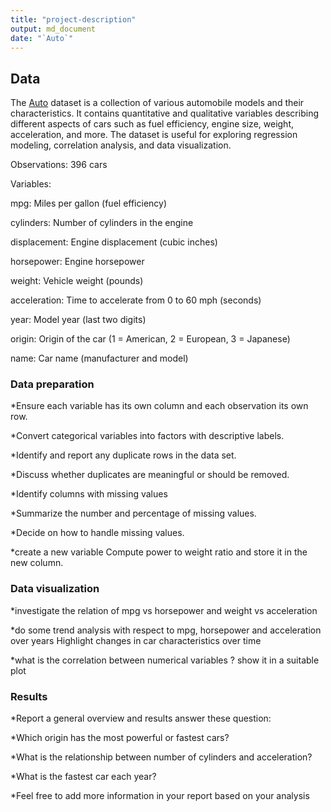 ```yaml
---
title: "project-description"
output: md_document
date: "`Auto`"
---
```

## Data
The [Auto]("https://github.com/Dr-Eberle-Zentrum/Data-projects-with-R-and-GitHub/blob/main/Projects/Hamed/Auto_data.csv") dataset is a collection of various automobile models and their characteristics. It contains quantitative and qualitative variables describing different aspects of cars such as fuel efficiency, engine size, weight, acceleration, and more. The dataset is useful for exploring regression modeling, correlation analysis, and data visualization.

Observations: 396 cars

Variables:

mpg: Miles per gallon (fuel efficiency)

cylinders: Number of cylinders in the engine

displacement: Engine displacement (cubic inches)

horsepower: Engine horsepower

weight: Vehicle weight (pounds)

acceleration: Time to accelerate from 0 to 60 mph (seconds)

year: Model year (last two digits)

origin: Origin of the car (1 = American, 2 = European, 3 = Japanese)

name: Car name (manufacturer and model)


### Data preparation  

*Ensure each variable has its own column and each observation its own row.

*Convert categorical variables into factors with descriptive labels.

*Identify and report any duplicate rows in the data set.

*Discuss whether duplicates are meaningful or should be removed.

*Identify columns with missing values

*Summarize the number and percentage of missing values.

*Decide on how to handle missing values.

*create a new variable Compute power to weight ratio and store it in the new column.


### Data visualization

*investigate the relation of mpg vs horsepower and  weight vs acceleration

*do some trend analysis with respect to mpg, horsepower and acceleration over years Highlight changes in car characteristics over time  

*what is the correlation between numerical variables ? show it in a suitable plot 

### Results

*Report a general overview and results answer these question:

*Which origin has the most powerful or fastest cars?

*What is the relationship between number of cylinders and acceleration?

*What is the fastest car each year? 

*Feel free to add more information in your report based on your analysis 
